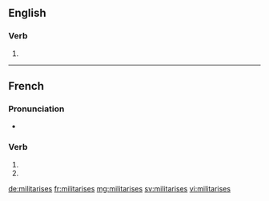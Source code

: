 {{also|militarisés}}
==English==

===Verb===
{{head|en|verb form}}

# {{en-third-person singular of|militarise}}

----

==French==

===Pronunciation===
* {{homophones|lang=fr|militarise|militarisent}}

===Verb===
{{fr-verb-form}}

# {{inflection of|militariser||2|s|pres|indc|lang=fr}}
# {{inflection of|militariser||2|s|pres|subj|lang=fr}}

[[de:militarises]]
[[fr:militarises]]
[[mg:militarises]]
[[sv:militarises]]
[[vi:militarises]]
